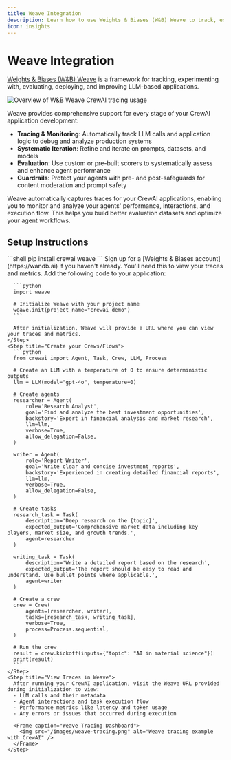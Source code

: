 ```yaml
---
title: Weave Integration
description: Learn how to use Weights & Biases (W&B) Weave to track, experiment with, evaluate, and improve your CrewAI applications.
icon: insights
---
```


# Weave Integration

[Weights & Biases (W&B) Weave](https://weave-docs.wandb.ai/) is a framework for tracking, experimenting with, evaluating, deploying, and improving LLM-based applications. 

![Overview of W&B Weave CrewAI tracing usage](/images/weave-tracing.gif)

Weave provides comprehensive support for every stage of your CrewAI application development:

- **Tracing & Monitoring**: Automatically track LLM calls and application logic to debug and analyze production systems
- **Systematic Iteration**: Refine and iterate on prompts, datasets, and models
- **Evaluation**: Use custom or pre-built scorers to systematically assess and enhance agent performance
- **Guardrails**: Protect your agents with pre- and post-safeguards for content moderation and prompt safety

Weave automatically captures traces for your CrewAI applications, enabling you to monitor and analyze your agents' performance, interactions, and execution flow. This helps you build better evaluation datasets and optimize your agent workflows.

## Setup Instructions

<Steps>
    <Step title="Install required packages">
      ```shell
      pip install crewai weave
      ```
    </Step>
    <Step title="Set up W&B Account">
      Sign up for a [Weights & Biases account](https://wandb.ai) if you haven't already. You'll need this to view your traces and metrics.
    </Step>
    <Step title="Initialize Weave in Your Application">
      Add the following code to your application:

      ```python
      import weave

      # Initialize Weave with your project name
      weave.init(project_name="crewai_demo")
      ```
      
      After initialization, Weave will provide a URL where you can view your traces and metrics.
    </Step>
    <Step title="Create your Crews/Flows">
      ```python
      from crewai import Agent, Task, Crew, LLM, Process

      # Create an LLM with a temperature of 0 to ensure deterministic outputs
      llm = LLM(model="gpt-4o", temperature=0)

      # Create agents
      researcher = Agent(
          role='Research Analyst',
          goal='Find and analyze the best investment opportunities',
          backstory='Expert in financial analysis and market research',
          llm=llm,
          verbose=True,
          allow_delegation=False,
      )

      writer = Agent(
          role='Report Writer',
          goal='Write clear and concise investment reports',
          backstory='Experienced in creating detailed financial reports',
          llm=llm,
          verbose=True,
          allow_delegation=False,
      )

      # Create tasks
      research_task = Task(
          description='Deep research on the {topic}',
          expected_output='Comprehensive market data including key players, market size, and growth trends.',
          agent=researcher
      )

      writing_task = Task(
          description='Write a detailed report based on the research',
          expected_output='The report should be easy to read and understand. Use bullet points where applicable.',
          agent=writer
      )

      # Create a crew
      crew = Crew(
          agents=[researcher, writer],
          tasks=[research_task, writing_task],
          verbose=True,
          process=Process.sequential,
      )

      # Run the crew
      result = crew.kickoff(inputs={"topic": "AI in material science"})
      print(result)
      ```
    </Step>
    <Step title="View Traces in Weave">
      After running your CrewAI application, visit the Weave URL provided during initialization to view:
      - LLM calls and their metadata
      - Agent interactions and task execution flow
      - Performance metrics like latency and token usage
      - Any errors or issues that occurred during execution

      <Frame caption="Weave Tracing Dashboard">
        <img src="/images/weave-tracing.png" alt="Weave tracing example with CrewAI" />
      </Frame>
    </Step>
</Steps>

